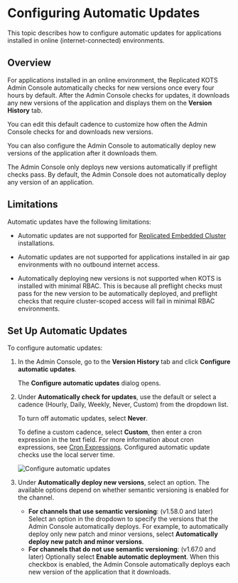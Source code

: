 # Configuring Automatic Updates

This topic describes how to configure automatic updates for applications installed in online (internet-connected) environments.

## Overview

For applications installed in an online environment, the Replicated KOTS Admin Console automatically checks for new versions once every four hours by default. After the Admin Console checks for updates, it downloads any new versions of the application and displays them on the **Version History** tab.

You can edit this default cadence to customize how often the Admin Console checks for and downloads new versions.

You can also configure the Admin Console to automatically deploy new versions of the application after it downloads them.

The Admin Console only deploys new versions automatically if preflight checks pass. By default, the Admin Console does not automatically deploy any version of an application.

## Limitations

Automatic updates have the following limitations:

* Automatic updates are not supported for [Replicated Embedded Cluster](/vendor/embedded-overview) installations.

* Automatic updates are not supported for applications installed in air gap environments with no outbound internet access.

* Automatically deploying new versions is not supported when KOTS is installed with minimal RBAC. This is because all preflight checks must pass for the new version to be automatically deployed, and preflight checks that require cluster-scoped access will fail in minimal RBAC environments. 

## Set Up Automatic Updates

To configure automatic updates:

1. In the Admin Console, go to the **Version History** tab and click **Configure automatic updates**.

   The **Configure automatic updates** dialog opens.

1. Under **Automatically check for updates**, use the default or select a cadence (Hourly, Daily, Weekly, Never, Custom) from the dropdown list. 

   To turn off automatic updates, select **Never**. 
   
   To define a custom cadence, select **Custom**, then enter a cron expression in the text field. For more information about cron expressions, see [Cron Expressions](/reference/cron-expressions). Configured automatic update checks use the local server time. 

   ![Configure automatic updates](/images/automatic-updates-config.png)

1. Under **Automatically deploy new versions**, select an option. The available options depend on whether semantic versioning is enabled for the channel.
   * **For channels that use semantic versioning**: (v1.58.0 and later) Select an option in the dropdown
   to specify the versions that the Admin Console automatically deploys. For example,
   to automatically deploy only new patch and minor versions, select
   **Automatically deploy new patch and minor versions**.
   * **For channels that do not use semantic versioning**: (v1.67.0 and later) Optionally select **Enable automatic deployment**.
   When this checkbox is enabled, the Admin Console automatically deploys each new version of the application that it downloads.